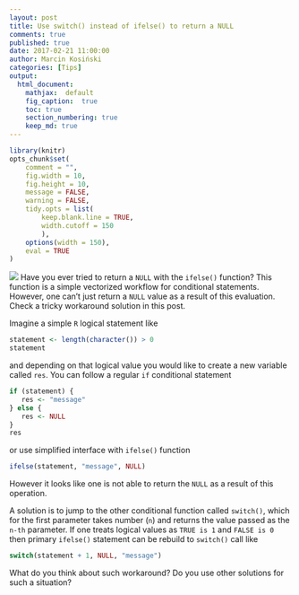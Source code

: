 ```yaml
---
layout: post
title: Use switch() instead of ifelse() to return a NULL
comments: true
published: true
date: 2017-02-21 11:00:00
author: Marcin Kosiński
categories: [Tips]
output:
  html_document:
    mathjax:  default
    fig_caption:  true
    toc: true
    section_numbering: true
    keep_md: true
---
```

```r
library(knitr)
opts_chunk$set(
	comment = "",
	fig.width = 10,
	fig.height = 10,
	message = FALSE,
	warning = FALSE,
	tidy.opts = list(
		keep.blank.line = TRUE,
		width.cutoff = 150
		),
	options(width = 150),
	eval = TRUE
)
```
<img src="/images/fulls/statement_ifelse.png" class="fit image"> Have you ever tried to return a `NULL` with the `ifelse()` function? This function is a simple vectorized workflow for conditional statements. However, one can't just return a `NULL` value as a result of this evaluation. Check a tricky workaround solution in this post.

Imagine a simple `R` logical statement like

```r
statement <- length(character()) > 0
statement
```

and depending on that logical value you would like to create a new variable called `res`. You can follow a regular `if` conditional statement

```r
if (statement) {
   res <- "message"
} else {
   res <- NULL
}
res
```

or use simplified interface with `ifelse()` function

```r
ifelse(statement, "message", NULL)
```

However it looks like one is not able to return the `NULL` as a result of this operation. 

A solution is to jump to the other conditional function called `switch()`, which for the first parameter takes number (`n`) and returns the value passed as the `n-th` parameter. If one treats logical values as `TRUE is 1` and `FALSE is 0` then primary `ifelse()` statement can be rebuild to `switch()` call like

```r
switch(statement + 1, NULL, "message")
```

What do you think about such workaround? Do you use other solutions for such a situation?
